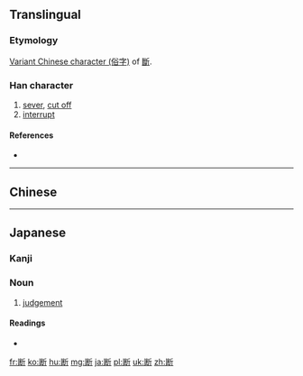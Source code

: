 {{also|斷}}
==Translingual==
{{ja-forms|断|断|[[斷]]}}
===Etymology===
[[w:Variant Chinese character|Variant Chinese character (俗字)]] of [[斷]].

===Han character===
{{Han char|rn=69|rad=斤|as=07|sn=11|four=|canj=女木竹一中 (VDHML)|ids=⿰⿺[[𠃊]][[米]][[斤]]}}

# [[sever]], [[cut off]]
# [[interrupt]]

====References====
* {{Han ref|kx=0479.200|dkj=13557|dj=0838.180|hdz=32025.030|uh=65AD|ud=26029}}

----

==Chinese==
{{zh-see|斷}}

----

==Japanese==

===Kanji===
{{ja-kanji|grade=5|rs=斤07|style=s|kyu=斷}}

===Noun===
{{ja-noun|だん}}

# [[judgement]]

====Readings====
* {{ja-readings|goon=[[だん]] (dan)|kanon=[[たん]] (tan) {{non-joyo-reading}}|kun=[[たつ]] (tatsu), [[ことわる]] (kotowaru), [[さだめる]] (sadameru)}}

[[fr:断]]
[[ko:断]]
[[hu:断]]
[[mg:断]]
[[ja:断]]
[[pl:断]]
[[uk:断]]
[[zh:断]]